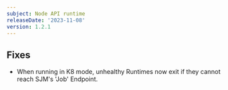 ```yaml
---
subject: Node API runtime
releaseDate: '2023-11-08'
version: 1.2.1
---
```


## Fixes
* When running in K8 mode, unhealthy Runtimes now exit if they cannot reach SJM's 'Job' Endpoint.

